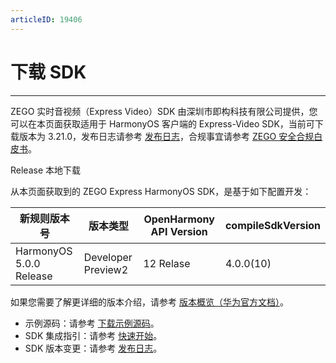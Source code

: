 ```yaml
---
articleID: 19406
---
```

# 下载 SDK

- - -

ZEGO 实时音视频（Express Video）SDK 由深圳市即构科技有限公司提供，您可以在本页面获取适用于 HarmonyOS 客户端的 Express-Video SDK，当前可下载版本为 3.21.0，发布日志请参考 [发布日志](!DownloadSDK/Release_Notes)，合规事宜请参考 [ZEGO 安全合规白皮书](#16142)。

<Card title="Express-Video SDK v3.21.0" href="https://artifact-sdk.zego.im/rtc/ZegoExpressVideo/ohos/ZegoExpressVideo-ohos-shared-ets.zip">
Release 本地下载
</Card>

从本页面获取到的 ZEGO Express HarmonyOS SDK，是基于如下配置开发：

|新规则版本号|版本类型|OpenHarmony API Version|compileSdkVersion|
|--|--|--|--|
|HarmonyOS 5.0.0 Release|Developer Preview2|12 Relase|4.0.0(10)|

如果您需要了解更详细的版本介绍，请参考 [版本概览（华为官方文档）](https://developer.huawei.com/consumer/cn/doc/harmonyos-releases-V5/releasenotes-overview-0000001602419138-V5?catalogVersion=V5)。

<Note title="说明">
 
- 示例源码：请参考 [下载示例源码](!DownloadDemo/DownloadDemo)。
- SDK 集成指引：请参考 [快速开始](!Integration/SDK_Integration)。
- SDK 版本变更：请参考 [发布日志](!DownloadSDK/Release_Notes)。
</Note>







